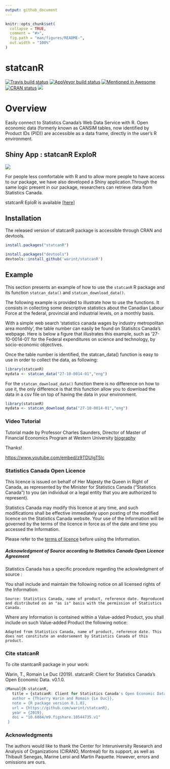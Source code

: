 ```yaml
---
output: github_document
---
```


<!-- README.md is generated from README.Rmd. Please edit that file -->

```r
knitr::opts_chunk$set(
  collapse = TRUE,
  comment = "#>",
  fig.path = "man/figures/README-",
  out.width = "100%"
)
```

# statcanR


<!-- badges: start -->

[![Travis build status](https://travis-ci.com/warint/statcanR.svg?branch=master)](https://app.travis-ci.com/github/warint/statcanR)
[![AppVeyor build status](https://ci.appveyor.com/api/projects/status/github/warint/statcanR?branch=master&svg=true)](https://ci.appveyor.com/project/warint/statcanR)
[![Mentioned in Awesome](https://awesome.re/mentioned-badge.svg)](https://github.com/SNStatComp/awesome-official-statistics-software)
[![CRAN status](https://www.r-pkg.org/badges/version/statcanR)](https://CRAN.R-project.org/package=statcanR)
[![](https://cranlogs.r-pkg.org/badges/grand-total/statcanR?color=blue)](https://cran.r-project.org/package=statcanR)

<!-- badges: end -->

# Overview

Easily connect to Statistics Canada's Web Data Service with R. Open economic data (formerly known as CANSIM tables, now identified by Product IDs (PID)) are accessible as a data frame, directly in the user's R environment.


## Shiny App : statcanR ExploR

<img src="man/figures/shiny.png" />

For people less comfortable with R and to allow more people to have access to our package, we have also developed a Shiny application.Through the same logic present in our package, researchers can retrieve data from Statistics Canada. 

statcanR EploR is available [[here]]( https://warin.ca/shiny/statcanr/)

## Installation

The released version of statcanR package is accessible through CRAN and devtools.

``` r
install.packages("statcanR")

install.packages("devtools")
devtools::install_github('warint/statcanR')
```

## Example

This section presents an example of how to use the `statcanR` R package and its function `statcan_data()` and `statcan_download_data()`.    
  
The following example is provided to illustrate how to use the functions. It consists in collecting some descriptive statistics about the Canadian Labour Force at the federal, provincial and industrial levels, on a monthly basis.  

With a simple web search 'statistics canada wages by industry metropolitan area monthly', the table number can easily be found on Statisitcs Canada's webpage. Here is below a figure that illustrates this example, such as '27-10-0014-01' for the Federal expenditures on science and technology, by socio-economic objectives.

Once the table number is identified, the statcan_data() function is easy to use in order to collect the data, as following:

``` r
library(statcanR)
mydata <- statcan_data("27-10-0014-01","eng")
```

For the `statcan_download_data()` function there is no difference on how to use it, the only difference is that this function allow you to download the data in a csv file on top of having the data in your environment.

``` r
library(statcanR)
mydata <- statcan_download_data("27-10-0014-01","eng")
```

### Video Tutorial

Tutorial made by Professor Charles Saunders, Director of Master of Financial
Economics Program at Western University [biography](https://economics.uwo.ca/people/faculty/saunders.html)

Thanks!

<https://www.youtube.com/embed/z9TDUlgT5lc>


### Statistics Canada Open Licence

This licence is issued on behalf of Her Majesty the Queen in Right of Canada, as represented by the Minister for Statistics Canada ("Statistics Canada") to you (an individual or a legal entity that you are authorized to represent).

Statistics Canada may modify this licence at any time, and such modifications shall be effective immediately upon posting of the modified licence on the Statistics Canada website. Your use of the Information will be governed by the terms of the licence in force as of the date and time you accessed the Information.

Please refer to the [terms of licence](https://www.statcan.gc.ca/eng/reference/licence) before using the Information.


##### Acknowledgment of Source according to Statistics Canada Open Licence Agreement

Statistics Canada has a specific procedure regarding the ackowledgment of source : 

You shall include and maintain the following notice on all licensed rights of the Information:

    Source: Statistics Canada, name of product, reference date. Reproduced and distributed on an "as is" basis with the permission of Statistics Canada.

Where any Information is contained within a Value-added Product, you shall include on such Value-added Product the following notice:

    Adapted from Statistics Canada, name of product, reference date. This does not constitute an endorsement by Statistics Canada of this product.

### Cite statcanR

To cite stantcanR package in your work:

Warin, T., Romain Le Duc (2019). statcanR: Client for Statistics Canada's Open Economic Data. v0.1.0.

```r
@Manual{R-statcanR,
   title = {statcanR: Client for Statistics Canada's Open Economic Data},
   author = {Thierry Warin and Romain {Le Duc}},
   note = {R package version 0.1.0},
   url = {https://github.com/warint/statcanR},
   year = {2019},
   doi = "10.6084/m9.figshare.10544735.v1"
 }
```

### Acknowledgments

The authors would like to thank the Center for Interuniversity Research and Analysis of Organizations (CIRANO, Montreal) for its support, as well as Thibault Senegas, Marine Leroi and Martin Paquette. However, errors and omissions are ours.

